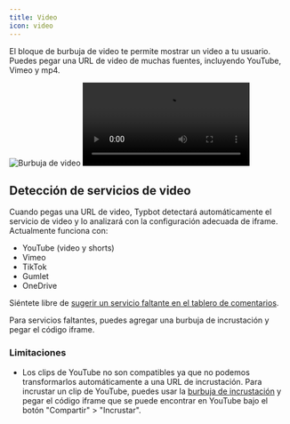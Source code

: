 ```yaml
---
title: Video
icon: video
---
```


El bloque de burbuja de video te permite mostrar un video a tu usuario. Puedes pegar una URL de video de muchas fuentes, incluyendo YouTube, Vimeo y mp4.

<Tabs>
  <Tab title="Flujo">
    <Frame style={{ maxWidth: '400px' }}>
      <img
        src="/images/blocks/bubbles/video.png"
        alt="Burbuja de video"
        className="rounded-lg"
      />
    </Frame>
  </Tab>
  <Tab title="Bot">
    <video
      controls
      autoPlay
      className="rounded-lg"
      src="/images/blocks/bubbles/video-chat.mp4"
    ></video>
  </Tab>
</Tabs>

## Detección de servicios de video

Cuando pegas una URL de video, Typbot detectará automáticamente el servicio de video y lo analizará con la configuración adecuada de iframe. Actualmente funciona con:

- YouTube (video y shorts)
- Vimeo
- TikTok
- Gumlet
- OneDrive

Siéntete libre de [sugerir un servicio faltante en el tablero de comentarios](https://feedback.mozbot.io/).

Para servicios faltantes, puedes agregar una burbuja de incrustación y pegar el código iframe.

### Limitaciones

- Los clips de YouTube no son compatibles ya que no podemos transformarlos automáticamente a una URL de incrustación. Para incrustar un clip de YouTube, puedes usar la [burbuja de incrustación](/editor/blocks/bubbles/embed) y pegar el código iframe que se puede encontrar en YouTube bajo el botón "Compartir" > "Incrustar".
